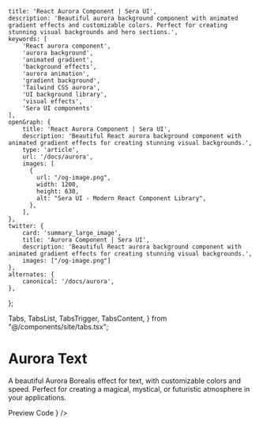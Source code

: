     title: 'React Aurora Component | Sera UI',
    description: 'Beautiful aurora background component with animated gradient effects and customizable colors. Perfect for creating stunning visual backgrounds and hero sections.',
    keywords: [
        'React aurora component',
        'aurora background',
        'animated gradient',
        'background effects',
        'aurora animation',
        'gradient background',
        'Tailwind CSS aurora',
        'UI background library',
        'visual effects',
        'Sera UI components'
    ],
    openGraph: {
        title: 'React Aurora Component | Sera UI',
        description: 'Beautiful React aurora background component with animated gradient effects for creating stunning visual backgrounds.',
        type: 'article',
        url: '/docs/aurora',
        images: [
          {
            url: "/og-image.png",
            width: 1200,
            height: 630,
            alt: "Sera UI - Modern React Component Library",
          },
        ],
    },
    twitter: {
        card: 'summary_large_image',
        title: 'Aurora Component | Sera UI',
        description: 'Beautiful React aurora background component with animated gradient effects for creating stunning visual backgrounds.',
        images: ["/og-image.png"]
    },
    alternates: {
        canonical: '/docs/aurora',
    },
};

  Tabs,
  TabsList,
  TabsTrigger,
  TabsContent,
} from "@/components/site/tabs.tsx";


# Aurora Text <AI dir="left"/>

A beautiful Aurora Borealis effect for text, with customizable colors and speed. Perfect for creating a magical, mystical, or futuristic atmosphere in your applications.


<Tabs defaultValue="preview" className="">
  <TabsList>
    <TabsTrigger value="preview">Preview</TabsTrigger>
    <TabsTrigger value="code">Code</TabsTrigger>
  </TabsList>
  <TabsContent value="preview">
    <ComponentRenderer component={<AuroraView />} />
  </TabsContent>
  <TabsContent value="code">
    <CodeBlock filePath="src/app/docs/aurora/aurora.tsx" />
  </TabsContent>
</Tabs>
